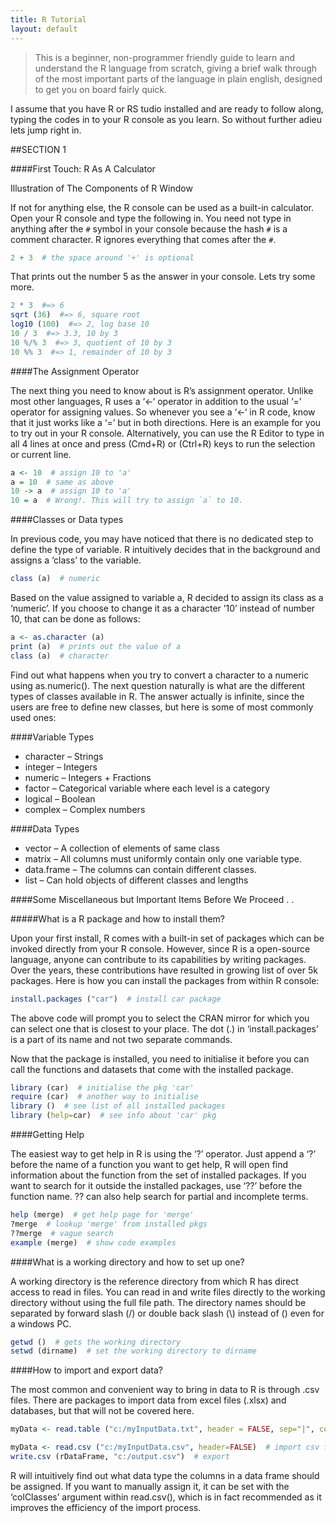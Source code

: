 ```yaml
---
title: R Tutorial
layout: default
---
```

> This is a beginner, non-programmer friendly guide to learn and understand the R language from scratch, giving a brief walk through of the most important parts of the language in plain english, designed to get you on board fairly quick.

I assume that you have R or RS tudio installed and are ready to follow along, typing the codes in to your R console as you learn. So without further adieu lets jump right in.

##SECTION 1

####First Touch: R As A Calculator   

Illustration of The Components of R Window

If not for anything else, the R console can be used as a built-in calculator. Open your R console and type the following in. You need not type in anything after the `#` symbol in your console because the hash `#` is a comment character. R ignores everything that comes after the `#`.
 
```r
2 + 3  # the space around '+' is optional
```
That prints out the number 5 as the answer in your console. Lets try some more.

```r
2 * 3  #=> 6
sqrt (36)  #=> 6, square root
log10 (100)  #=> 2, log base 10
10 / 3  #=> 3.3, 10 by 3
10 %/% 3  #=> 3, quotient of 10 by 3
10 %% 3  #=> 1, remainder of 10 by 3
```

####The Assignment Operator

The next thing you need to know about is R’s assignment operator. Unlike most other languages, R uses a ‘<-‘ operator in addition to the usual ‘=’ operator for assigning values. So whenever you see a ‘<-‘ in R code, know that it just works like a ‘=’ but in both directions. Here is an example for you to try out in your R console. Alternatively, you can use the R Editor to type in all 4 lines at once and press (Cmd+R) or (Ctrl+R) keys to run the selection or current line.

```r
a <- 10  # assign 10 to 'a'
a = 10  # same as above
10 -> a  # assign 10 to 'a'
10 = a  # Wrong!. This will try to assign `a` to 10.
```

####Classes or Data types

In previous code, you may have noticed that there is no dedicated step to define the type of variable. R intuitively decides that in the background and assigns a ‘class’ to the variable.

```r
class (a)  # numeric
```

Based on the value assigned to variable a, R decided to assign its class as a ‘numeric’. If you choose to change it as a character ’10’ instead of number 10, that can be done as follows:

```r
a <- as.character (a)
print (a)  # prints out the value of a
class (a)  # character
```

Find out what happens when you try to convert a character to a numeric using as.numeric().
The next question naturally is what are the different types of classes available in R. The answer actually is infinite, since the users are free to define new classes, but here is some of most commonly used ones:

####Variable Types

* character  – Strings
* integer  – Integers
* numeric  – Integers + Fractions
* factor  – Categorical variable where each level is a category
* logical  – Boolean
* complex  – Complex numbers


####Data Types

* vector  – A collection of elements of same class
* matrix  – All columns must uniformly contain only one variable type.
* data.frame  – The columns can contain different classes.
* list  – Can hold objects of different classes and lengths

####Some Miscellaneous but Important Items Before We Proceed . .

#####What is a R package and how to install them?

Upon your first install, R comes with a built-in set of packages which can be invoked directly from your R console. However, since R is a open-source language, anyone can contribute to its capabilities by writing packages. Over the years, these contributions have resulted in growing list of over 5k packages. Here is how you can install the packages from within R console:

```r
install.packages ("car")  # install car package 
```

The above code will prompt you to select the CRAN mirror for which you can select one that is closest to your place. The dot (.) in ‘install.packages’ is a part of its name and not two separate commands.

Now that the package is installed, you need to initialise it before you can call the functions and datasets that come with the installed package.

```r
library (car)  # initialise the pkg 'car'
require (car)  # another way to initialise
library ()  # see list of all installed packages
library (help=car)  # see info about 'car' pkg
```


####Getting Help

The easiest way to get help in R is using the ‘?’ operator. Just append a ‘?’ before the name of a function you want to get help, R will open find information about the function from the set of installed packages. If you want to search for it outside the installed packages, use ‘??’ before the function name. ?? can also help search for partial and incomplete terms.
```r
help (merge)  # get help page for 'merge'
?merge  # lookup 'merge' from installed pkgs
??merge  # vague search
example (merge)  # show code examples
```

####What is a working directory and how to set up one?

A working directory is the reference directory from which R has direct access to read in files. You can read in and write files directly to the working directory without using the full file path. The directory names should be separated by forward slash (/) or double back slash (\\) instead of (\) even for a windows PC.

```r
getwd ()  # gets the working directory
setwd (dirname)  # set the working directory to dirname
```

####How to import and export data?

The most common and convenient way to bring in data to R is through .csv files. There are packages to import data from excel files (.xlsx) and databases, but that will not be covered here.
```r
myData <- read.table ("c:/myInputData.txt", header = FALSE, sep="|", colClasses=c("integer","character","numeric") # import "|" separated .txt file
```

```r
myData <- read.csv ("c:/myInputData.csv", header=FALSE)  # import csv file
write.csv (rDataFrame, "c:/output.csv")  # export 
```

R will intuitively find out what data type the columns in a data frame should be assigned. If you want to manually assign it, it can be set with the ‘colClasses’ argument within read.csv(), which is in fact recommended as it improves the efficiency of the import process.









